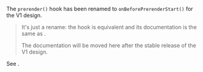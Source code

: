 
The `prerender()` hook has been renamed to `onBeforePrerenderStart()` for the V1 design.

> It's just a rename: the hook is equivalent and its documentation is the same as <Link href="/prerender" />.
>
> The documentation will be moved here after the stable release of the V1 design.

See <Link href="/migration/v1-design#renamed-hooks" />.
